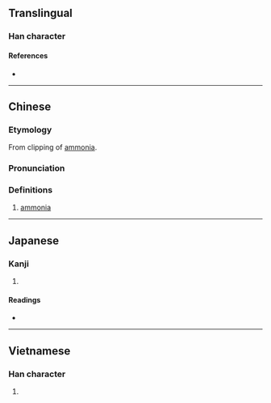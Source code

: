 {{character info/new}}
==Translingual==

===Han character===
{{Han char|rn=84|rad=气|as=06|sn=10|four=80427|canj=ONJV|ids=⿹气安}}

====References====
* {{Han ref|kx=0599.151|dkj=17065|hdz=32012.010|uh=6C28|ud=27688|bh=AEF2|bd=44786}}

----

==Chinese==
{{zh-forms}}

===Etymology===
From clipping of [[ammonia]].

===Pronunciation===
{{zh-pron
|m=ān
|c=ngoi1,on1
|mn=an
|mc=
|oc=
|cat=n
}}

===Definitions===
{{zh-hanzi}}

# [[ammonia]]

----

==Japanese==

===Kanji===
{{ja-kanji|grade=|rs=气06}}

# {{defn|lang=ja|sort=气06}}

====Readings====
* {{ja-readings|on=[[あん]] (an)|kun=}}

----

==Vietnamese==

===Han character===
{{vi-hantu|[[an]]|rs=气06}}

# {{defn|lang=vi|sort=气06}}